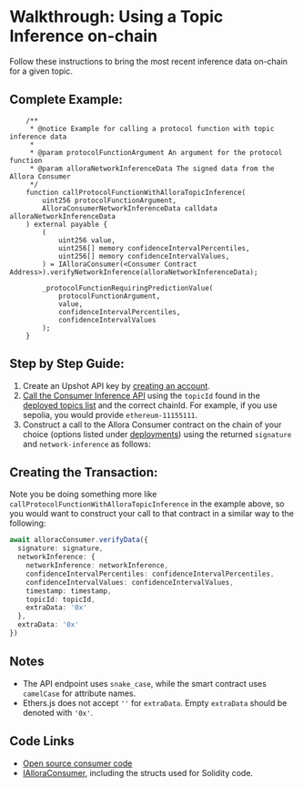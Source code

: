 # Walkthrough: Using a Topic Inference on-chain

Follow these instructions to bring the most recent inference data on-chain for a given topic. 

## Complete Example:

```solidity
    /**
     * @notice Example for calling a protocol function with topic inference data
     * 
     * @param protocolFunctionArgument An argument for the protocol function
     * @param alloraNetworkInferenceData The signed data from the Allora Consumer
     */
    function callProtocolFunctionWithAlloraTopicInference(
        uint256 protocolFunctionArgument,
        AlloraConsumerNetworkInferenceData calldata alloraNetworkInferenceData
    ) external payable {
        (
            uint256 value,
            uint256[] memory confidenceIntervalPercentiles,
            uint256[] memory confidenceIntervalValues,
        ) = IAlloraConsumer(<Consumer Contract Address>).verifyNetworkInference(alloraNetworkInferenceData);

        _protocolFunctionRequiringPredictionValue(
            protocolFunctionArgument, 
            value,
            confidenceIntervalPercentiles,
            confidenceIntervalValues
        );
    }
```

## Step by Step Guide:

1. Create an Upshot API key by [creating an account](https://developer.upshot.xyz/signup).
2. [Call the Consumer Inference API](./offchain-query-existing-workers#yuga-index-levels-id2) using the `topicId` found in the [deployed topics list](./existing-topics) and the correct chainId. For example, if you use sepolia, you would provide `ethereum-11155111`.
3. Construct a call to the Allora Consumer contract on the chain of your choice (options listed under [deployments](./existing-consumers)) using the returned `signature` and `network-inference` as follows:

## Creating the Transaction:

Note you be doing something more like `callProtocolFunctionWithAlloraTopicInference` in the example above, so you would want to construct your call to that contract in a similar way to the following:

```typescript
await alloracConsumer.verifyData({  
  signature: signature,  
  networkInference: {
    networkInference: networkInference,
    confidenceIntervalPercentiles: confidenceIntervalPercentiles,
    confidenceIntervalValues: confidenceIntervalValues,
    timestamp: timestamp,
    topicId: topicId,
    extraData: '0x'
  },
  extraData: '0x'
})
```


## Notes

- The API endpoint uses `snake_case`, while the smart contract uses `camelCase` for attribute names.
- Ethers.js does not accept `''` for `extraData`. Empty `extraData` should be denoted with `'0x'`.

## Code Links

- [Open source consumer code](https://github.com/allora-network/allora-consumer/blob/main/src/)
- [IAlloraConsumer](https://github.com/allora-network/allora-consumer/blob/main/src/interface/IAlloraConsumer.sol), including the structs used for Solidity code.
